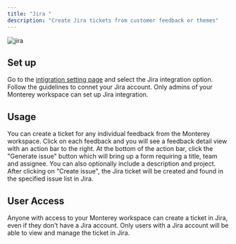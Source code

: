 ```yaml
---
title: "Jira "
description: "Create Jira tickets from customer feedback or themes"
---
```

![jira](/images/jira.png)

## Set up
Go to the [intigration setting page](../https://app.monterey.ai/w/cl5b6pdc45011ebfde64e4qkf/settings/integrations/) and select the Jira integration option. Follow the guidelines to connet your Jira account. Only admins of your Monterey workspace can set up Jira integration. 


## Usage

You can create a ticket for any individual feedback from the Monterey workspace. Click on each feedback and you will see a feedback detail view with an action bar to the right. At the bottom of the action bar, click the "Generate issue" button which will bring up a form requiring a title, team and assignee. You can also optionally include a description and project. After clicking on "Create issue", the Jira ticket will be created and found in the specified issue list in Jira.


## User Access

Anyone with access to your Monterey workspace can create a ticket in Jira, even if they don't have a Jira account. Only users with a Jira account will be able to view and manage the ticket in Jira.